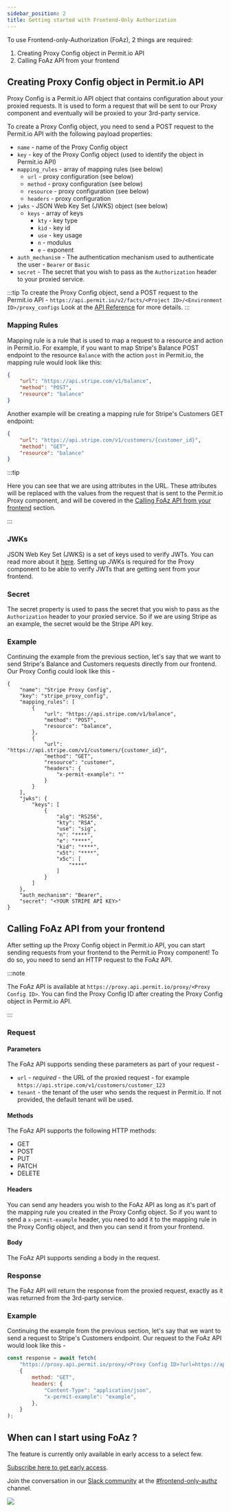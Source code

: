 ```yaml
---
sidebar_position: 2
title: Getting started with Frontend-Only Authorization
---
```


To use Frontend-only-Authorization (FoAz), 2 things are required:

1. Creating Proxy Config object in Permit.io API
2. Calling FoAz API from your frontend

## Creating Proxy Config object in Permit.io API

Proxy Config is a Permit.io API object that contains configuration about your proxied requests.
It is used to form a request that will be sent to our Proxy component and eventually will be proxied to your 3rd-party service.

To create a Proxy Config object, you need to send a POST request to the Permit.io API with the following payload properties:

- `name` - name of the Proxy Config object
- `key` - key of the Proxy Config object (used to identify the object in Permit.io API)
- `mapping_rules` - array of mapping rules (see below)
  - `url` - proxy configuration (see below)
  - `method` - proxy configuration (see below)
  - `resource` - proxy configuration (see below)
  - `headers` - proxy configuration
- `jwks` - JSON Web Key Set (JWKS) object (see below)
  - `keys` - array of keys
    - `kty` - key type
    - `kid` - key id
    - `use` - key usage
    - `n` - modulus
    - `e` - exponent
- `auth_mechanism` - The authentication mechanism used to authenticate the user - `Bearer` or `Basic`
- `secret` - The secret that you wish to pass as the `Authorization` header to your proxied service.

:::tip
To create the Proxy Config object, send a POST request to the Permit.io API -
`https://api.permit.io/v2/facts/<Project ID>/<Environment ID>/proxy_configs`
Look at the [API Reference](https://api.permit.io/v2/redoc) for more details.
:::

### Mapping Rules

Mapping rule is a rule that is used to map a request to a resource and action in Permit.io.
For example, if you want to map Stripe's Balance POST endpoint to the resource `Balance` with the action `post` in Permit.io, the mapping rule would look like this:

```json
{
	"url": "https://api.stripe.com/v1/balance",
	"method": "POST",
	"resource": "balance"
}
```

Another example will be creating a mapping rule for Stripe's Customers GET endpoint:

```json
{
	"url": "https://api.stripe.com/v1/customers/{customer_id}",
	"method": "GET",
	"resource": "balance"
}
```

:::tip

Here you can see that we are using attributes in the URL.
These attributes will be replaced with the values from the request that is sent to the Permit.io Proxy component, and will be covered in the [Calling FoAz API from your frontend](/foAz/how-to-use#calling-foaz-api-from-your-frontend) section.

:::

### JWKs

JSON Web Key Set (JWKS) is a set of keys used to verify JWTs.
You can read more about it [here](https://auth0.com/docs/tokens/concepts/jwks).
Setting up JWKs is required for the Proxy component to be able to verify JWTs that are getting sent from your frontend.

### Secret

The secret property is used to pass the secret that you wish to pass as the `Authorization` header to your proxied service.
So if we are using Stripe as an example, the secret would be the Stripe API key.

### Example

Continuing the example from the previous section, let's say that we want to send Stripe's Balance and Customers requests directly from our frontend.
Our Proxy Config could look like this -

```
{
    "name": "Stripe Proxy Config",
    "key": "stripe_proxy_config",
    "mapping_rules": [
        {
            "url": "https://api.stripe.com/v1/balance",
            "method": "POST",
            "resource": "balance",
        },
        {
            "url": "https://api.stripe.com/v1/customers/{customer_id}",
            "method": "GET",
            "resource": "customer",
            "headers": {
                "x-permit-example": ""
            }
        }
    ],
    "jwks": {
        "keys": [
            {
                "alg": "RS256",
                "kty": "RSA",
                "use": "sig",
                "n": "****",
                "e": "****",
                "kid": "****",
                "x5t": "****",
                "x5c": [
                    "****"
                ]
            }
        ]
    },
    "auth_mechanism": "Bearer",
    "secret": "<YOUR STRIPE API KEY>"
}
```

## Calling FoAz API from your frontend

After setting up the Proxy Config object in Permit.io API, you can start sending requests from your frontend to the Permit.io
Proxy component! To do so, you need to send an HTTP request to the FoAz API.

:::note

The FoAz API is available at `https://proxy.api.permit.io/proxy/<Proxy Config ID>`.
You can find the Proxy Config ID after creating the Proxy Config object in Permit.io API.

:::

### Request

#### Parameters

The FoAz API supports sending these parameters as part of your request -

- `url` - _required_ - the URL of the proxied request - for example `https://api.stripe.com/v1/customers/customer_123`
- `tenant` - the tenant of the user who sends the request in Permit.io. If not provided, the default tenant will be used.

#### Methods

The FoAz API supports the following HTTP methods:

- GET
- POST
- PUT
- PATCH
- DELETE

#### Headers

You can send any headers you wish to the FoAz API as long as it's part of the mapping rule you created in the Proxy Config object.
So if you want to send a `x-permit-example` header, you need to add it to the mapping rule in the Proxy Config object, and then
you can send it from your frontend.

#### Body

The FoAz API supports sending a body in the request.

### Response

The FoAz API will return the response from the proxied request, exactly as it was returned from the 3rd-party service.

### Example

Continuing the example from the previous section, let's say that we want to send a request to Stripe's Customers endpoint.
Our request to the FoAz API would look like this -

```js
const response = await fetch(
	"https://proxy.api.permit.io/proxy/<Proxy Config ID>?url=https://api.stripe.com/v1/customers/customer_123",
	{
		method: "GET",
		headers: {
			"Content-Type": "application/json",
			"x-permit-example": "example",
		},
	}
);
```

## When can I start using FoAz ?

The feature is currently only available in early access to a select few.

[Subscribe here to get early access](https://hello.permit.io/foaz-ea).

Join the conversation in our [ Slack community](https://io.permit.io/join_community) at the [#frontend-only-authz](https://permit-io.slack.com/archives/C04U83ZABRD) channel.

[![](https://camo.githubusercontent.com/77726b9422833db0515171ce5ecc6458ce1877d29ad5785c6fb531805c5e8f13/68747470733a2f2f692e6962622e636f2f777a724748514c2f47726f75702d3734392e706e67)](https://io.permit.io/join_community)
